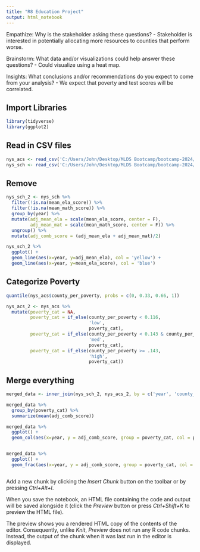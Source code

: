 ```yaml
---
title: "R8 Education Project"
output: html_notebook
---
```


Empathize: Why is the stakeholder asking these questions?
- Stakeholder is interested in potentially allocating more resources to counties that perform worse.

Brainstorm: What data and/or visualizations could help answer these questions?
- Could visualize using a heat map.

Insights: What conclusions and/or recommendations do you expect to come from your analysis?
- We expect that poverty and test scores will be correlated.

## Import Libraries
```r
library(tidyverse)
library(ggplot2)
```

## Read in CSV files
```r
nys_acs <- read_csv('C:/Users/John/Desktop/MLDS Bootcamp/bootcamp-2024/data/nys_acs.csv', na = '-99')
nys_sch <- read_csv('C:/Users/John/Desktop/MLDS Bootcamp/bootcamp-2024/data/nys_schools.csv', na = '-99')
```
## Remove 
```r
nys_sch_2 <- nys_sch %>%
  filter(!is.na(mean_ela_score)) %>%
  filter(!is.na(mean_math_score)) %>%
  group_by(year) %>%
  mutate(adj_mean_ela = scale(mean_ela_score, center = F),
         adj_mean_mat = scale(mean_math_score, center = F)) %>%
  ungroup() %>%
  mutate(adj_comb_score = (adj_mean_ela + adj_mean_mat)/2)

nys_sch_2 %>%
  ggplot() +
  geom_line(aes(x=year, y=adj_mean_ela), col = 'yellow') +
  geom_line(aes(x=year, y=mean_ela_score), col = 'blue')
```

## Categorize Poverty
```r
quantile(nys_acs$county_per_poverty, probs = c(0, 0.33, 0.66, 1))

nys_acs_2 <- nys_acs %>%
  mutate(poverty_cat = NA,
         poverty_cat = if_else(county_per_poverty < 0.116,
                               'low',
                               poverty_cat),
         poverty_cat = if_else(county_per_poverty < 0.143 & county_per_poverty >= 0.116,
                               'med',
                               poverty_cat),
         poverty_cat = if_else(county_per_poverty >= .143,
                               'high',
                               poverty_cat))

```

## Merge everything
```r
merged_data <- inner_join(nys_sch_2, nys_acs_2, by = c('year', 'county_name'))

merged_data %>%
  group_by(poverty_cat) %>%
  summarize(mean(adj_comb_score))

merged_data %>%
  ggplot() +
  geom_col(aes(x=year, y = adj_comb_score, group = poverty_cat, col = poverty_cat), position = 'fill')


merged_data %>%
  ggplot() +
  geom_frac(aes(x=year, y = adj_comb_score, group = poverty_cat, col = poverty_cat))



```


Add a new chunk by clicking the *Insert Chunk* button on the toolbar or by pressing *Ctrl+Alt+I*.

When you save the notebook, an HTML file containing the code and output will be saved alongside it (click the *Preview* button or press *Ctrl+Shift+K* to preview the HTML file).

The preview shows you a rendered HTML copy of the contents of the editor. Consequently, unlike *Knit*, *Preview* does not run any R code chunks. Instead, the output of the chunk when it was last run in the editor is displayed.
